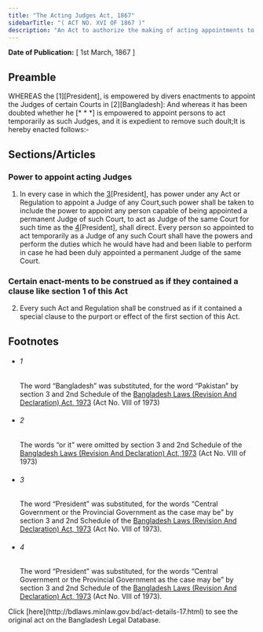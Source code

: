 ```yaml
---
title: "The Acting Judges Act, 1867"
sidebarTitle: "( ACT NO. XVI OF 1867 )"
description: "An Act to authorize the making of acting appointments to certain Judicial Offices."
---
```


**Date of Publication:** [ 1st March, 1867 ]

## Preamble

WHEREAS the [1][President], is empowered by divers enactments to appoint the Judges of certain Courts in [2][Bangladesh]: And whereas it has been doubted whether he [\* \* \*] is empowered to appoint persons to act temporarily as such Judges, and it is expedient to remove such douIt;It is hereby enacted follows:-

## Sections/Articles

### Power to appoint acting Judges

1. In every case in which the [3](1)[President], has power under any Act or Regulation to appoint a Judge of any Court,such power shall be taken to include the power to appoint any person capable of being appointed a permanent Judge of such Court, to act as Judge of the same Court for such time as the [4](2)[President], shall direct. Every person so appointed to act temporarily as a Judge of any such Court shall have the powers and perform the duties which he would have had and been liable to perform in case he had been duly appointed a permanent Judge of the same Court.

### Certain enact-ments to be construed as if they contained a clause like section 1 of this Act

2. Every such Act and Regulation shall be construed as if it contained a special clause to the purport or effect of the first section of this Act.

## Footnotes

- ###### 1

  The word “Bangladesh” was substituted, for the word “Pakistan” by section 3 and 2nd Schedule of the [Bangladesh Laws (Revision And Declaration) Act, 1973](/act-430.html "Bangladesh Laws (Revision And Declaration) Act, 1973") (Act No. VIII of 1973)

- ###### 2

  The words “or it” were omitted by section 3 and 2nd Schedule of the [Bangladesh Laws (Revision And Declaration) Act, 1973](/act-430.html "Bangladesh Laws (Revision And Declaration) Act, 1973") (Act No. VIII of 1973)

- ###### 3

  The word “President” was substituted, for the words “Central Government or the Provincial Government as the case may be” by section 3 and 2nd Schedule of the [Bangladesh Laws (Revision And Declaration) Act, 1973](/act-430.html "Bangladesh Laws (Revision And Declaration) Act, 1973") (Act No. VIII of 1973).

- ###### 4

  The word “President” was substituted, for the words “Central Government or the Provincial Government as the case may be” by section 3 and 2nd Schedule of the [Bangladesh Laws (Revision And Declaration) Act, 1973](/act-430.html "Bangladesh Laws (Revision And Declaration) Act, 1973") (Act No. VIII of 1973).

<Note>
  Click [here](http://bdlaws.minlaw.gov.bd/act-details-17.html) to see the original act on the Bangladesh Legal Database.
</Note>
